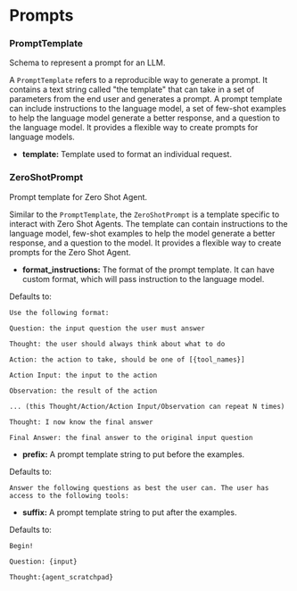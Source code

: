 # Prompts


### PromptTemplate


Schema to represent a prompt for an LLM.

A `PromptTemplate` refers to a reproducible way to generate a prompt. It contains a text string called "the template" that can take in a set of parameters from the end user and generates a prompt. A prompt template can include instructions to the language model, a set of few-shot examples to help the language model generate a better response, and a question to the language model. It provides a flexible way to create prompts for language models.


- **template:** Template used to format an individual request.

### ZeroShotPrompt


Prompt template for Zero Shot Agent.

Similar to the `PromptTemplate`, the `ZeroShotPrompt` is a template specific to interact with Zero Shot Agents. The template can contain instructions to the language model, few-shot examples to help the model generate a better response, and a question to the model. It provides a flexible way to create prompts for the Zero Shot Agent.

- **format_instructions:** The format of the prompt template. It can have custom format, which will pass instruction to the language model.

Defaults to:

```
Use the following format:

Question: the input question the user must answer

Thought: the user should always think about what to do

Action: the action to take, should be one of [{tool_names}]

Action Input: the input to the action

Observation: the result of the action

... (this Thought/Action/Action Input/Observation can repeat N times)

Thought: I now know the final answer

Final Answer: the final answer to the original input question
```


- **prefix:** A prompt template string to put before the examples.

Defaults to:

```
Answer the following questions as best the user can. The user has access to the following tools:
```


- **suffix:** A prompt template string to put after the examples.

Defaults to:

```
Begin!

Question: {input}

Thought:{agent_scratchpad}
```
